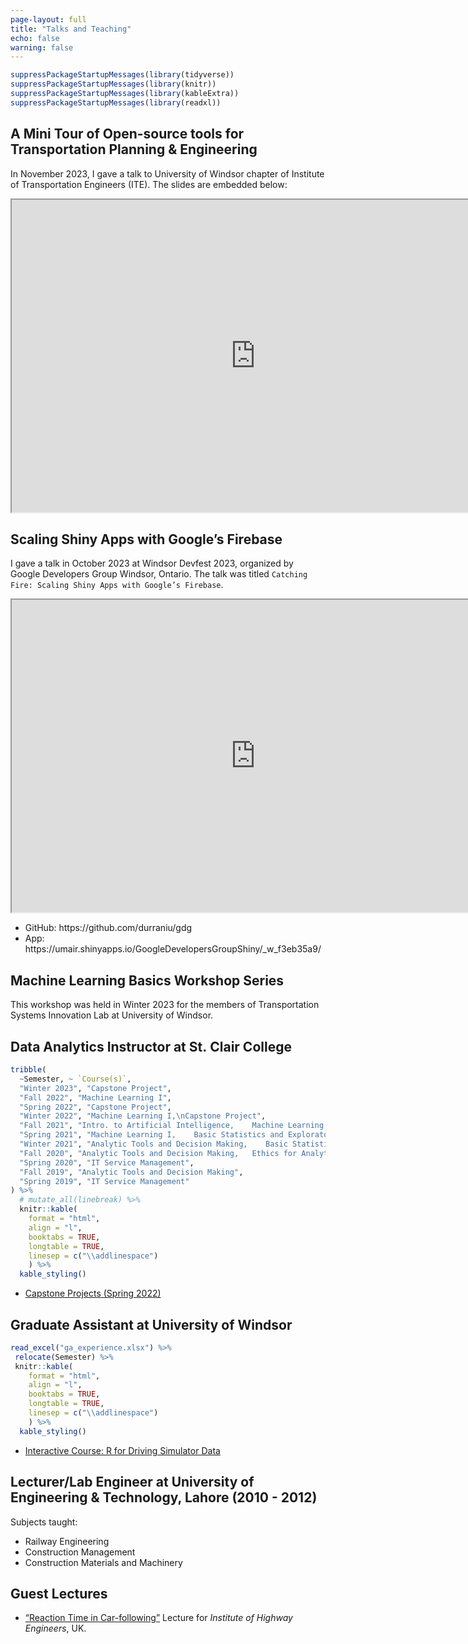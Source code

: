 ```yaml
---
page-layout: full
title: "Talks and Teaching"
echo: false
warning: false
---
```

```r
suppressPackageStartupMessages(library(tidyverse))
suppressPackageStartupMessages(library(knitr))
suppressPackageStartupMessages(library(kableExtra))
suppressPackageStartupMessages(library(readxl))
```

## A Mini Tour of Open-source tools for Transportation Planning & Engineering

In November 2023, I gave a talk to University of Windsor chapter of Institute of Transportation Engineers (ITE). The slides are embedded below:  

```{=html}
<iframe width="780" height="500" src="https://dru.quarto.pub/slides/#/section"></iframe>
```


## Scaling Shiny Apps with Google’s Firebase

I gave a talk in October 2023 at Windsor Devfest 2023, organized by Google Developers Group Windsor, Ontario. The talk was titled `Catching Fire: Scaling Shiny Apps with Google’s Firebase`.  

```{=html}
<iframe width="780" height="500" src="https://durraniu.github.io/gdg_talk/#/title-slide"></iframe>
```

* GitHub: https://github.com/durraniu/gdg    
* App: https://umair.shinyapps.io/GoogleDevelopersGroupShiny/_w_f3eb35a9/ 

## Machine Learning Basics Workshop Series

This workshop was held in Winter 2023 for the members of Transportation Systems Innovation Lab at University of Windsor.

## Data Analytics Instructor at St. Clair College

```r
tribble(
  ~Semester, ~ `Course(s)`,
  "Winter 2023", "Capstone Project",
  "Fall 2022", "Machine Learning I",
  "Spring 2022", "Capstone Project", 
  "Winter 2022", "Machine Learning I,\nCapstone Project",
  "Fall 2021", "Intro. to Artificial Intelligence,    Machine Learning I",
  "Spring 2021", "Machine Learning I,    Basic Statistics and Exploratory Data Analysis",
  "Winter 2021", "Analytic Tools and Decision Making,    Basic Statistics and Exploratory Data Analysis",
  "Fall 2020", "Analytic Tools and Decision Making,   Ethics for Analytics",
  "Spring 2020", "IT Service Management",
  "Fall 2019", "Analytic Tools and Decision Making",
  "Spring 2019", "IT Service Management"
) %>% 
  # mutate_all(linebreak) %>% 
  knitr::kable(
    format = "html",
    align = "l",
    booktabs = TRUE,
    longtable = TRUE,
    linesep = c("\\addlinespace")
    ) %>%
  kable_styling()
```

- [Capstone Projects (Spring 2022)](https://dab402003.netlify.app/)  



## Graduate Assistant at University of Windsor

```r
read_excel("ga_experience.xlsx") %>% 
 relocate(Semester) %>% 
 knitr::kable(
    format = "html",
    align = "l",
    booktabs = TRUE,
    longtable = TRUE,
    linesep = c("\\addlinespace")
    ) %>%
  kable_styling()
```

- [Interactive Course: R for Driving Simulator Data](https://umair.shinyapps.io/R_for_driving_sim/)  


## Lecturer/Lab Engineer at University of Engineering & Technology, Lahore (2010 - 2012)

Subjects taught:  

- Railway Engineering  
- Construction Management  
- Construction Materials and Machinery  





## Guest Lectures  

- ["Reaction Time in Car-following"](https://www.youtube.com/watch?v=-wwKrQG1KyY) Lecture for *Institute of Highway Engineers*, UK. 
 


